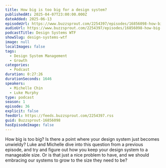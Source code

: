 ```yaml
---
title: How big is too big for a design system?
publishedAt: 2025-04-07T23:00:00.000Z
dateAdded: 2025-06-13
episodeUrl: https://www.buzzsprout.com/2254397/episodes/16856098-how-big-is-too-big-for-a-design-system.mp3
audioUrl: https://www.buzzsprout.com/2254397/episodes/16856098-how-big-is-too-big-for-a-design-system.mp3
podcastTitle: Design Systems WTF
showSlug: design-systems-wtf
image: null
localImages: false
tags:
  - Design System Management
  - Growth
categories:
  - Podcast
duration: 0:27:26
durationSeconds: 1646
speakers:
  - Michelle Chin
  - Luke Murphy
type: podcast
season: 1
episode: 36
explicit: false
feedUrl: https://feeds.buzzsprout.com/2254397.rss
guid: Buzzsprout-16856098
hasEpisodeImage: false
---
```

How big is too big? Is there a point where your design system just becomes unwieldy? Luke and Michelle dive into this question from a previous episode, and try and figure out how you keep your design system to a manageable size. Or is that just a nice problem to have, and we should embracing our systems to grow to the size they need to be?
